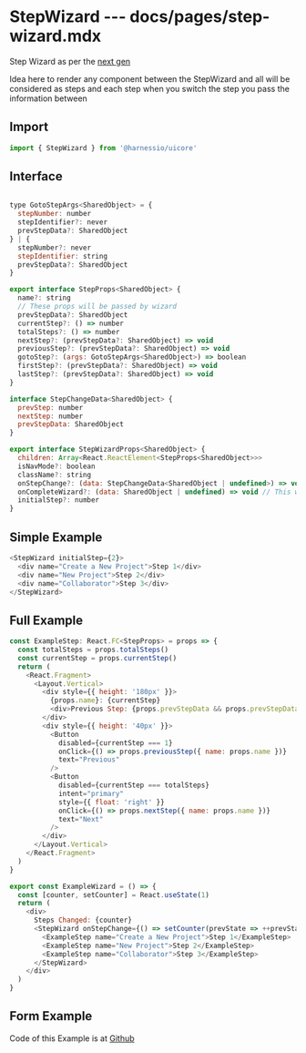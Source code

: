 # StepWizard --- docs/pages/step-wizard.mdx


Step Wizard as per the [next gen](https://harness.atlassian.net/wiki/spaces/UI/pages/683737840/Step+Wizard)

Idea here to render any component between the StepWizard and all will be considered as steps and each step when you switch the step you pass the information between

## Import

```js
import { StepWizard } from '@harnessio/uicore'
```

## Interface

```js

type GotoStepArgs<SharedObject> = {
  stepNumber: number
  stepIdentifier?: never
  prevStepData?: SharedObject
} | {
  stepNumber?: never
  stepIdentifier: string
  prevStepData?: SharedObject
}

export interface StepProps<SharedObject> {
  name?: string
  // These props will be passed by wizard
  prevStepData?: SharedObject
  currentStep?: () => number
  totalSteps?: () => number
  nextStep?: (prevStepData?: SharedObject) => void
  previousStep?: (prevStepData?: SharedObject) => void
  gotoStep?: (args: GotoStepArgs<SharedObject>) => boolean
  firstStep?: (prevStepData?: SharedObject) => void
  lastStep?: (prevStepData?: SharedObject) => void
}

interface StepChangeData<SharedObject> {
  prevStep: number
  nextStep: number
  prevStepData: SharedObject
}

export interface StepWizardProps<SharedObject> {
  children: Array<React.ReactElement<StepProps<SharedObject>>>
  isNavMode?: boolean
  className?: string
  onStepChange?: (data: StepChangeData<SharedObject | undefined>) => void
  onCompleteWizard?: (data: SharedObject | undefined) => void // This will be called when all step completed
  initialStep?: number
}

```

## Simple Example

```js live=true
<StepWizard initialStep={2}>
  <div name="Create a New Project">Step 1</div>
  <div name="New Project">Step 2</div>
  <div name="Collaborator">Step 3</div>
</StepWizard>
```

## Full Example

<ExampleWizard />

```js
const ExampleStep: React.FC<StepProps> = props => {
  const totalSteps = props.totalSteps()
  const currentStep = props.currentStep()
  return (
    <React.Fragment>
      <Layout.Vertical>
        <div style={{ height: '180px' }}>
          {props.name}: {currentStep}
          <div>Previous Step: {props.prevStepData && props.prevStepData.name}</div>
        </div>
        <div style={{ height: '40px' }}>
          <Button
            disabled={currentStep === 1}
            onClick={() => props.previousStep({ name: props.name })}
            text="Previous"
          />
          <Button
            disabled={currentStep === totalSteps}
            intent="primary"
            style={{ float: 'right' }}
            onClick={() => props.nextStep({ name: props.name })}
            text="Next"
          />
        </div>
      </Layout.Vertical>
    </React.Fragment>
  )
}

export const ExampleWizard = () => {
  const [counter, setCounter] = React.useState(1)
  return (
    <div>
      Steps Changed: {counter}
      <StepWizard onStepChange={() => setCounter(prevState => ++prevState)}>
        <ExampleStep name="Create a New Project">Step 1</ExampleStep>
        <ExampleStep name="New Project">Step 2</ExampleStep>
        <ExampleStep name="Collaborator">Step 3</ExampleStep>
      </StepWizard>
    </div>
  )
}
```

## Form Example

Code of this Example is at [Github](https://github.com/wings-software/uicore/blob/master/docs/shared/StepWizardFormExample.tsx)

<FormExampleStepWizard />
